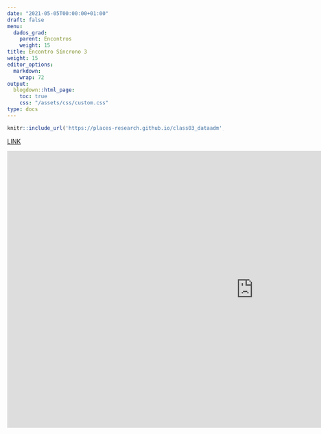 ---
date: "2021-05-05T00:00:00+01:00"
draft: false
menu:
  dados_grad:
    parent: Encontros
    weight: 15
title: Encontro Síncrono 3
weight: 15
editor_options: 
  markdown: 
    wrap: 72
output: 
  blogdown::html_page:
    toc: true
    css: "/assets/css/custom.css"
type: docs
---


```{r echo=FALSE, message=FALSE, warning=FALSE}
knitr::include_url('https://places-research.github.io/class03_dataadm', height = "400px")
```

[LINK](https://places-research.github.io/class03_dataadm)

<iframe width="1147" height="645" src="https://www.youtube.com/embed/20IucWjr0I4" title="YouTube video player" frameborder="0" allow="accelerometer; autoplay; clipboard-write; encrypted-media; gyroscope; picture-in-picture" allowfullscreen></iframe>